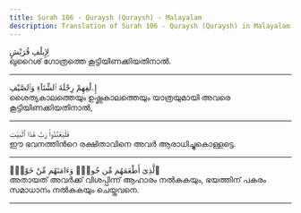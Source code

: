 ```yaml
---
title: Surah 106 - Quraysh (Quraysh) - Malayalam
description: Translation of Surah 106 - Quraysh (Quraysh) in Malayalam
---
```





<Aside type="quran" title="1">
لِإِيلَٰفِ قُرَيْشٍ
</Aside>

<Aside type="reference" title="1">
ഖുറൈശ്‌ ഗോത്രത്തെ കൂട്ടിയിണക്കിയതിനാല്‍.
</Aside>

---

<Aside type="quran" title="2">
إِۦلَٰفِهِمْ رِحْلَةَ ٱلشِّتَآءِ وَٱلصَّيْفِ
</Aside>

<Aside type="reference" title="2">
ശൈത്യകാലത്തെയും ഉഷ്ണകാലത്തെയും യാത്രയുമായി അവരെ കൂട്ടിയിണക്കിയതിനാല്‍,
</Aside>

---

<Aside type="quran" title="3">
فَلْيَعْبُدُوا۟ رَبَّ هَٰذَا ٱلْبَيْتِ
</Aside>

<Aside type="reference" title="3">
ഈ ഭവനത്തിന്‍റെ രക്ഷിതാവിനെ അവര്‍ ആരാധിച്ചുകൊള്ളട്ടെ.
</Aside>

---

<Aside type="quran" title="4">
ٱلَّذِىٓ أَطْعَمَهُم مِّن جُوعٍۢ وَءَامَنَهُم مِّنْ خَوْفٍۭ
</Aside>

<Aside type="reference" title="4">
അതായത്‌ അവര്‍ക്ക്‌ വിശപ്പിന്ന്‌ ആഹാരം നല്‍കുകയും, ഭയത്തിന്‌ പകരം സമാധാനം നല്‍കുകയും ചെയ്തവനെ.
</Aside>

---

